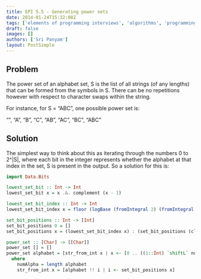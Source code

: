 ```yaml
---
title: EPI 5.5 - Generating power sets
date: 2014-01-24T15:32:08Z
tags: ['elements of programming interviews', 'algorithms', 'programming', 'power-sets']
draft: false
images: []
authors: ['Sri Panyam']
layout: PostSimple
---
```


## Problem

The power set of an alphabet set, S is the list of all strings (of any lengths) that can be formed from the symbols in S. There can be no repetitions however with respect to character swaps within the string.

For instance, for S = “ABC”, one possible power set is:

“”, “A”, “B”, “C”, “AB”, “AC”, “BC”, “ABC”

## Solution

The simplest way to think about this as iterating through the numbers 0 to 2^|S|, where each bit in the integer represents whether the alphabet at that index in the set, S is present in the output. So a solution for this is:

```haskell showLineNumbers
import Data.Bits

lowest_set_bit :: Int -> Int
lowest_set_bit x = x .&. complement (x - 1)

lowest_set_bit_index :: Int -> Int
lowest_set_bit_index x = floor (logBase (fromIntegral 2) (fromIntegral (lowest_set_bit x)))

set_bit_positions :: Int -> [Int]
set_bit_positions 0 = []
set_bit_positions x = (lowest_set_bit_index x) : (set_bit_positions (clear_lowest_set_bit x))

power_set :: [Char] -> [[Char]]
power_set [] = []
power_set alphabet = [str_from_int x | x <- [0 .. ((1::Int) `shiftL` numAlpha) - 1]]
  where
    numAlpha = length alphabet
    str_from_int x = [alphabet !! i | i <- set_bit_positions x]
```
